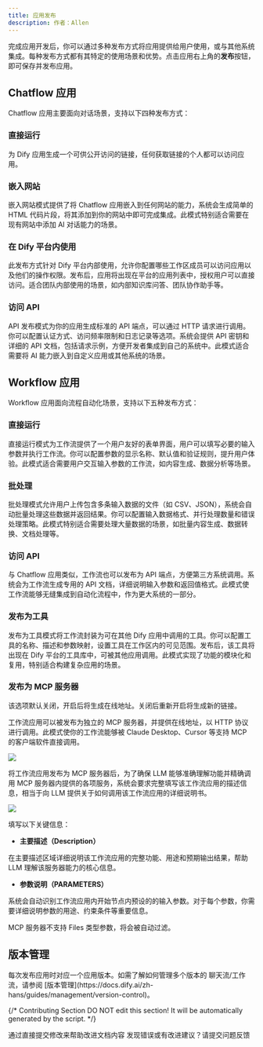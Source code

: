 ```yaml
---
title: 应用发布
description: 作者：Allen
---
```


完成应用开发后，你可以通过多种发布方式将应用提供给用户使用，或与其他系统集成。每种发布方式都有其特定的使用场景和优势。点击应用右上角的**发布**按钮，即可保存并发布应用。

## Chatflow 应用

Chatflow 应用主要面向对话场景，支持以下四种发布方式：

### 直接运行

为 Dify 应用生成一个可供公开访问的链接，任何获取链接的个人都可以访问应用。

### 嵌入网站

嵌入网站模式提供了将 Chatflow 应用嵌入到任何网站的能力，系统会生成简单的 HTML 代码片段，将其添加到你的网站中即可完成集成。此模式特别适合需要在现有网站中添加 AI 对话能力的场景。

### 在 Dify 平台内使用

此发布方式针对 Dify 平台内部使用，允许你配置哪些工作区成员可以访问应用以及他们的操作权限。发布后，应用将出现在平台的应用列表中，授权用户可以直接访问。适合团队内部使用的场景，如内部知识库问答、团队协作助手等。

### 访问 API

API 发布模式为你的应用生成标准的 API 端点，可以通过 HTTP 请求进行调用。你可以配置认证方式、访问频率限制和日志记录等选项。系统会提供 API 密钥和详细的 API 文档，包括请求示例，方便开发者集成到自己的系统中。此模式适合需要将 AI 能力嵌入到自定义应用或其他系统的场景。

## Workflow 应用

Workflow 应用面向流程自动化场景，支持以下五种发布方式：

### 直接运行

直接运行模式为工作流提供了一个用户友好的表单界面，用户可以填写必要的输入参数并执行工作流。你可以配置参数的显示名称、默认值和验证规则，提升用户体验。此模式适合需要用户交互输入参数的工作流，如内容生成、数据分析等场景。

### 批处理

批处理模式允许用户上传包含多条输入数据的文件（如 CSV、JSON），系统会自动批量处理这些数据并返回结果。你可以配置输入数据格式、并行处理数量和错误处理策略。此模式特别适合需要处理大量数据的场景，如批量内容生成、数据转换、文档处理等。

### 访问 API

与 Chatflow 应用类似，工作流也可以发布为 API 端点，方便第三方系统调用。系统会为工作流生成专用的 API 文档，详细说明输入参数和返回值格式。此模式使工作流能够无缝集成到自动化流程中，作为更大系统的一部分。

### 发布为工具

发布为工具模式将工作流封装为可在其他 Dify 应用中调用的工具。你可以配置工具的名称、描述和参数映射，设置工具在工作区内的可见范围。发布后，该工具将出现在 Dify 平台的工具库中，可被其他应用调用。此模式实现了功能的模块化和复用，特别适合构建复杂应用的场景。

### 发布为 MCP 服务器

<Info>
    该选项默认关闭，开启后将生成在线地址。关闭后重新开启将生成新的链接。
</Info>

工作流应用可以被发布为独立的 MCP 服务器，并提供在线地址，以 HTTP 协议进行调用。此模式使你的工作流能够被 Claude Desktop、Cursor 等支持 MCP 的客户端软件直接调用。

![](https://assets-docs.dify.ai/2025/05/2b49d8757542c3cfcb9e6dbd226f0fb8.png)

将工作流应用发布为 MCP 服务器后，为了确保 LLM 能够准确理解功能并精确调用 MCP 服务器内提供的各项服务，系统会要求完整填写该工作流应用的描述信息，相当于向 LLM 提供关于如何调用该工作流应用的详细说明书。

![](https://assets-docs.dify.ai/2025/05/9dda53994b441191fdf1d9eb63bce450.png)

填写以下关键信息：

- **主要描述（Description）**

在主要描述区域详细说明该工作流应用的完整功能、用途和预期输出结果，帮助 LLM 理解该服务器能力的核心信息。

- **参数说明（PARAMETERS）**

系统会自动识别工作流应用内开始节点内预设的的输入参数。对于每个参数，你需要详细说明参数的用途、约束条件等重要信息。

<Note>
    MCP 服务器不支持 Files 类型参数，将会被自动过滤。
</Note>


## 版本管理

<Info>
每次发布应用时对应一个应用版本。如需了解如何管理多个版本的 聊天流/工作流，请参阅 [版本管理](https://docs.dify.ai/zh-hans/guides/management/version-control)。
</Info>


{/*
Contributing Section
DO NOT edit this section!
It will be automatically generated by the script.
*/}

<CardGroup cols="2">
    <Card
        title="编辑此页面"
        icon="pen-to-square"
        href="https://github.com/langgenius/dify-docs-mintlify/edit/main/zh-hans/guides/workflow/publish.mdx"
    >
        通过直接提交修改来帮助改进文档内容
    </Card>
    <Card
        title="提交问题"
        icon="github"
        href="https://github.com/langgenius/dify-docs-mintlify/issues/new?title=文档问题%3A%20&body=%23%23%20问题描述%0A%3C%21--%20请简要描述你发现的问题%20--%3E%0A%0A%23%23%20页面链接%0Ahttps%3A%2F%2Fgithub.com%2Flanggenius%2Fdify-docs-mintlify%2Fblob%2Fmain%2Fzh-hans/guides/workflow%2Fpublish.mdx%0A%0A%23%23%20建议修改%0A%3C%21--%20如果有具体的修改建议，请在此说明%20--%3E%0A%0A%3C%21--%20感谢你对文档质量的关注！%20--%3E"
    >
        发现错误或有改进建议？请提交问题反馈
    </Card>
</CardGroup>
